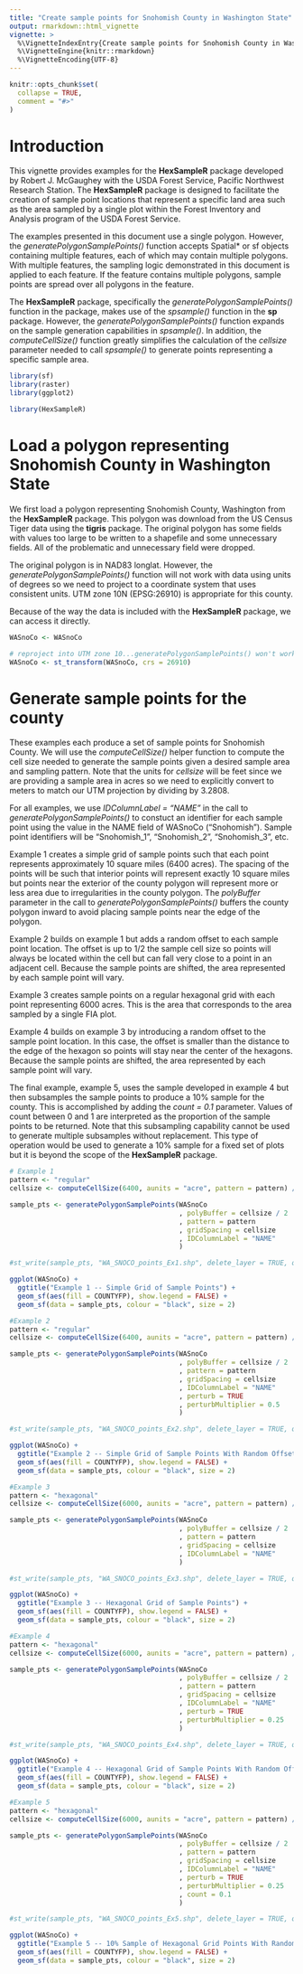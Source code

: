```yaml
---
title: "Create sample points for Snohomish County in Washington State"
output: rmarkdown::html_vignette
vignette: >
  %\VignetteIndexEntry{Create sample points for Snohomish County in Washington State}
  %\VignetteEngine{knitr::rmarkdown}
  %\VignetteEncoding{UTF-8}
---
```


```r
knitr::opts_chunk$set(
  collapse = TRUE,
  comment = "#>"
)
```

# Introduction

This vignette provides examples for the **HexSampleR** package developed by Robert J. McGaughey with the 
USDA Forest Service, Pacific Northwest Research Station. The **HexSampleR** package is designed to facilitate the 
creation of sample point locations that represent a specific land area such as the area sampled by a single
plot within the Forest Inventory and Analysis program of the USDA Forest Service.

The examples presented in this document use a single polygon. However, the *generatePolygonSamplePoints()*
function accepts Spatial* or sf objects containing multiple features, each of which may contain multiple
polygons. With multiple features, the sampling logic demonstrated in this document is applied to each feature.
If the feature contains multiple polygons, sample points are spread over all polygons in the feature.

The **HexSampleR** package, specifically the *generatePolygonSamplePoints()* function in the package, makes use
of the *spsample()* function in the **sp** package. However, the *generatePolygonSamplePoints()* function expands
on the sample generation capabilities in *spsample()*. In addition, the *computeCellSize()* function greatly
simplifies the calculation of the *cellsize* parameter needed to call *spsample()* to generate points representing
a specific sample area.


```r
library(sf)
library(raster)
library(ggplot2)

library(HexSampleR)
```

# Load a polygon representing Snohomish County in Washington State

We first load a polygon representing Snohomish County, Washington from the **HexSampleR** package. This
polygon was download from the US Census Tiger data using the **tigris** package. The original polygon has some
fields with values too large to be written to a shapefile and some unnecessary fields. All of the problematic
and unnecessary field were dropped.

The original polygon is in NAD83 longlat. However, the *generatePolygonSamplePoints()* function will not work
with data using units of degrees so we need to project to a coordinate system that uses consistent units. UTM
zone 10N (EPSG:26910) is appropriate for this county. 

Because of the way the data is included with the **HexSampleR** package, we can access it directly.

```r
WASnoCo <- WASnoCo

# reproject into UTM zone 10...generatePolygonSamplePoints() won't work with data in LAT-LON
WASnoCo <- st_transform(WASnoCo, crs = 26910)
```

# Generate sample points for the county

These examples each produce a set of sample points for Snohomish County. We will use the *computeCellSize()*
helper function to compute the cell size needed to generate the sample points given a desired sample area
and sampling pattern. Note that the units for *cellsize* will be feet since we are providing a sample area in 
acres so we need to explicitly convert to meters to match our UTM projection by dividing by 3.2808.

For all examples, we use *IDColumnLabel = "NAME"* in the call to *generatePolygonSamplePoints()* to constuct
an identifier for each sample point using the value in the NAME field of WASnoCo ("Snohomish"). Sample point
identifiers will be "Snohomish_1", "Snohomish_2", "Snohomish_3", etc.

Example 1 creates a simple grid of sample points such that each point represents approximately 10 square
miles (6400 acres). The spacing of the points will be such that interior points will represent exactly 10
square miles but points near the exterior of the county polygon will represent more or less area due to
irregularities in the county polygon. The *polyBuffer* parameter in the call to *generatePolygonSamplePoints()*
buffers the county polygon inward to avoid placing sample points near the edge of the polygon.

Example 2 builds on example 1 but adds a random offset to each sample point location. The offset is up to
1/2 the sample cell size so points will always be located within the cell but can fall very close to a 
point in an adjacent cell. Because the sample points are shifted, the area represented by each sample
point will vary.

Example 3 creates sample points on a regular hexagonal grid with each point representing 6000 acres. This is the 
area that corresponds to the area sampled by a single FIA plot. 

Example 4 builds on example 3 by introducing a random offset to the sample point location. In this case,
the offset is smaller than the distance to the edge of the hexagon so points will stay near the center
of the hexagons. Because the sample points are shifted, the area represented by each sample
point will vary.

The final example, example 5, uses the sample developed in example 4 but then subsamples the sample points
to produce a 10% sample for the county. This is accomplished by adding the *count = 0.1* parameter. Values
of count between 0 and 1 are interpreted as the proportion of the sample points to be returned. Note that 
this subsampling capability cannot be used to generate multiple subsamples without replacement. This type
of operation would be used to generate a 10% sample for a fixed set of plots but it is beyond the scope
of the **HexSampleR** package.

```r

# Example 1
pattern <- "regular"
cellsize <- computeCellSize(6400, aunits = "acre", pattern = pattern) / 3.2808

sample_pts <- generatePolygonSamplePoints(WASnoCo
                                          , polyBuffer = cellsize / 2
                                          , pattern = pattern
                                          , gridSpacing = cellsize
                                          , IDColumnLabel = "NAME"
                                          )

#st_write(sample_pts, "WA_SNOCO_points_Ex1.shp", delete_layer = TRUE, quiet = TRUE)

ggplot(WASnoCo) +
  ggtitle("Example 1 -- Simple Grid of Sample Points") +
  geom_sf(aes(fill = COUNTYFP), show.legend = FALSE) +
  geom_sf(data = sample_pts, colour = "black", size = 2)

#Example 2
pattern <- "regular"
cellsize <- computeCellSize(6400, aunits = "acre", pattern = pattern) / 3.2808

sample_pts <- generatePolygonSamplePoints(WASnoCo
                                          , polyBuffer = cellsize / 2
                                          , pattern = pattern
                                          , gridSpacing = cellsize
                                          , IDColumnLabel = "NAME"
                                          , perturb = TRUE
                                          , perturbMultiplier = 0.5
                                          )

#st_write(sample_pts, "WA_SNOCO_points_Ex2.shp", delete_layer = TRUE, quiet = TRUE)

ggplot(WASnoCo) +
  ggtitle("Example 2 -- Simple Grid of Sample Points With Random Offset") +
  geom_sf(aes(fill = COUNTYFP), show.legend = FALSE) +
  geom_sf(data = sample_pts, colour = "black", size = 2)

#Example 3
pattern <- "hexagonal"
cellsize <- computeCellSize(6000, aunits = "acre", pattern = pattern) / 3.2808

sample_pts <- generatePolygonSamplePoints(WASnoCo
                                          , polyBuffer = cellsize / 2
                                          , pattern = pattern
                                          , gridSpacing = cellsize
                                          , IDColumnLabel = "NAME"
                                          )

#st_write(sample_pts, "WA_SNOCO_points_Ex3.shp", delete_layer = TRUE, quiet = TRUE)

ggplot(WASnoCo) +
  ggtitle("Example 3 -- Hexagonal Grid of Sample Points") +
  geom_sf(aes(fill = COUNTYFP), show.legend = FALSE) +
  geom_sf(data = sample_pts, colour = "black", size = 2)

#Example 4
pattern <- "hexagonal"
cellsize <- computeCellSize(6000, aunits = "acre", pattern = pattern) / 3.2808

sample_pts <- generatePolygonSamplePoints(WASnoCo
                                          , polyBuffer = cellsize / 2
                                          , pattern = pattern
                                          , gridSpacing = cellsize
                                          , IDColumnLabel = "NAME"
                                          , perturb = TRUE
                                          , perturbMultiplier = 0.25
                                          )

#st_write(sample_pts, "WA_SNOCO_points_Ex4.shp", delete_layer = TRUE, quiet = TRUE)

ggplot(WASnoCo) +
  ggtitle("Example 4 -- Hexagonal Grid of Sample Points With Random Offset") +
  geom_sf(aes(fill = COUNTYFP), show.legend = FALSE) +
  geom_sf(data = sample_pts, colour = "black", size = 2)

#Example 5
pattern <- "hexagonal"
cellsize <- computeCellSize(6000, aunits = "acre", pattern = pattern) / 3.2808

sample_pts <- generatePolygonSamplePoints(WASnoCo
                                          , polyBuffer = cellsize / 2
                                          , pattern = pattern
                                          , gridSpacing = cellsize
                                          , IDColumnLabel = "NAME"
                                          , perturb = TRUE
                                          , perturbMultiplier = 0.25
                                          , count = 0.1
                                          )

#st_write(sample_pts, "WA_SNOCO_points_Ex5.shp", delete_layer = TRUE, quiet = TRUE)

ggplot(WASnoCo) +
  ggtitle("Example 5 -- 10% Sample of Hexagonal Grid Points With Random Offset") +
  geom_sf(aes(fill = COUNTYFP), show.legend = FALSE) +
  geom_sf(data = sample_pts, colour = "black", size = 2)
```

